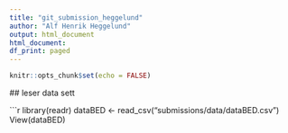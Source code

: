 ```yaml
---
title: "git_submission_heggelund"
author: "Alf Henrik Heggelund"
output: html_document
html_document:
df_print: paged
---
```


```r
knitr::opts_chunk$set(echo = FALSE)
```

 
 
 ## leser data sett 

```r

library(readr)
dataBED <- read_csv("submissions/data/dataBED.csv")
View(dataBED)
